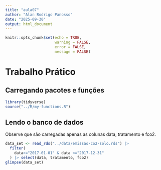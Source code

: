 ```yaml
---
title: "aula07"
author: "Alan Rodrigo Panosso"
date: "2025-09-30"
output: html_document
---
```


```r
knitr::opts_chunk$set(echo = TRUE,
                      warning = FALSE,
                      error = FALSE,
                      message = FALSE)
```

# Trabalho Prático

## Carregando pacotes e funções


```r
library(tidyverse)
source("../R/my-functions.R")
```

## Lendo o banco de dados

Observe que são carregadas apenas as colunas data, tratamento e fco2.

```r
data_set <- read_rds("../data/emissao-co2-solo.rds") |> 
  filter(
    data>="2017-01-01" & data <="2017-12-31"
  ) |> select(data, tratamento, fco2)
glimpse(data_set)
```


